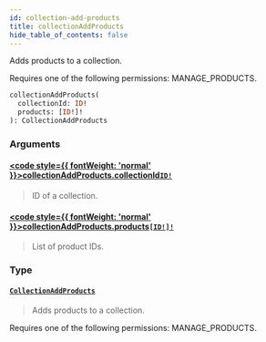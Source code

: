 ```yaml
---
id: collection-add-products
title: collectionAddProducts
hide_table_of_contents: false
---
```








Adds products to a collection. 

Requires one of the following permissions: MANAGE_PRODUCTS.

```graphql
collectionAddProducts(
  collectionId: ID!
  products: [ID!]!
): CollectionAddProducts
```


### Arguments

#### [<code style={{ fontWeight: 'normal' }}>collectionAddProducts.<b>collectionId</b></code>](#)<Bullet />[`ID!`](../../../developer/api-reference/scalars/id) <Badge class="secondary" text="non-null"/> <Badge class="secondary" text="scalar"/>
> ID of a collection.
> 

#### [<code style={{ fontWeight: 'normal' }}>collectionAddProducts.<b>products</b></code>](#)<Bullet />[`[ID!]!`](../../../developer/api-reference/scalars/id) <Badge class="secondary" text="non-null"/> <Badge class="secondary" text="scalar"/>
> List of product IDs.
> 

### Type

#### [`CollectionAddProducts`](../../../developer/api-reference/objects/collection-add-products) <Badge class="secondary" text="object"/>
> Adds products to a collection. 

Requires one of the following permissions: MANAGE_PRODUCTS.
> 





